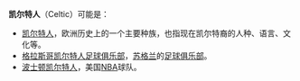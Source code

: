 '''凯尔特人'''（Celtic）可能是：
*[[凯尔特人|凯尔特人]]，欧洲历史上的一个主要种族，也指现在凯尔特裔的人种、语言、文化等。
*[[凯尔特人足球俱乐部|格拉斯哥凯尔特人足球俱乐部]]，[[苏格兰|苏格兰]]的[[足球俱乐部|足球俱乐部]]。
*[[波士顿凯尔特人|波士顿凯尔特人]]，美国[[NBA|NBA]]球队。

{{disambig|Cat=四字消歧义|K}}